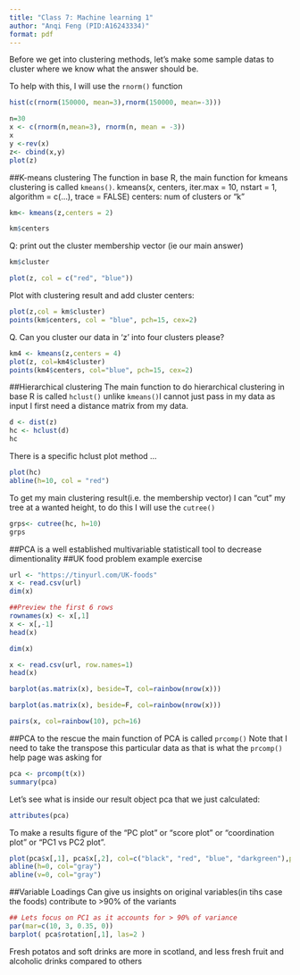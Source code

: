 ```yaml
---
title: "Class 7: Machine learning 1"
author: "Anqi Feng (PID:A16243334)"
format: pdf
---
```


Before we get into clustering methods, let's make some sample datas to cluster where we know what the answer should be.

To help with this, I will use the `rnorm()` function

```r
hist(c(rnorm(150000, mean=3),rnorm(150000, mean=-3)))
```

```r
n=30
x <- c(rnorm(n,mean=3), rnorm(n, mean = -3))
x
y <-rev(x)
z<- cbind(x,y)
plot(z)
```
##K-means clustering
The function in base R, the main function for kmeans clustering is called `kmeans()`.
kmeans(x, centers, iter.max = 10, nstart = 1, algorithm = c(...), trace = FALSE)
centers: num of clusters or "k"
```r
km<- kmeans(z,centers = 2)
```
```r
km$centers
```

Q: print out the cluster membership vector (ie our main answer)
```r
km$cluster
```
```r
plot(z, col = c("red", "blue"))
```
Plot with clustering result and add cluster centers:
```r
plot(z,col = km$cluster)
points(km$centers, col = "blue", pch=15, cex=2)
```
Q. Can you cluster our data in 'z' into four clusters please?
```r
km4 <- kmeans(z,centers = 4)
plot(z, col=km4$cluster)
points(km4$centers, col="blue", pch=15, cex=2)
```
##Hierarchical clustering
The main function to do hierarchical clustering in base R is called `hclust()`
unlike `kmeans()`I cannot just pass in my data as input I first need a distance matrix from my data.
```r
d <- dist(z)
hc <- hclust(d)
hc
```
There is a specific hclust plot method ...
```r
plot(hc)
abline(h=10, col = "red")
```
To get my main clustering result(i.e. the membership vector) I can "cut" my tree at a wanted height, to do this I will use the `cutree()`
```r
grps<- cutree(hc, h=10)
grps
```
##PCA
is a well established multivariable statisticall tool to decrease dimentionality
##UK food problem example exercise
```r
url <- "https://tinyurl.com/UK-foods"
x <- read.csv(url)
dim(x)
```
```r
##Preview the first 6 rows
rownames(x) <- x[,1]
x <- x[,-1]
head(x)
```
```r
dim(x)
```
```r
x <- read.csv(url, row.names=1)
head(x)
```
```r
barplot(as.matrix(x), beside=T, col=rainbow(nrow(x)))
```

```r
barplot(as.matrix(x), beside=F, col=rainbow(nrow(x)))
```

```r
pairs(x, col=rainbow(10), pch=16)
```
##PCA to the rescue
the main function of PCA is called `prcomp()`
Note that I need to take the transpose this particular data as that is what the   `prcomp()` help page was asking for
```r
pca <- prcomp(t(x))
summary(pca)
```
Let's see what is inside our result object pca that we just calculated:
```r
attributes(pca)
```
To make a results figure of the "PC plot" or "score plot" or "coordination plot" or "PC1 vs PC2 plot".
```r
plot(pca$x[,1], pca$x[,2], col=c("black", "red", "blue", "darkgreen"),pch = 16, xlab="PC1(67.4%)", ylab="PC2(29%)")
abline(h=0, col="gray")
abline(v=0, col="gray")
```
##Variable Loadings
Can give us insights on original variables(in tihs case the foods) contribute to >90% of the variants
```r
## Lets focus on PC1 as it accounts for > 90% of variance 
par(mar=c(10, 3, 0.35, 0))
barplot( pca$rotation[,1], las=2 )
```
Fresh potatos and soft drinks are more in scotland, and less fresh fruit and alcoholic drinks compared to others
